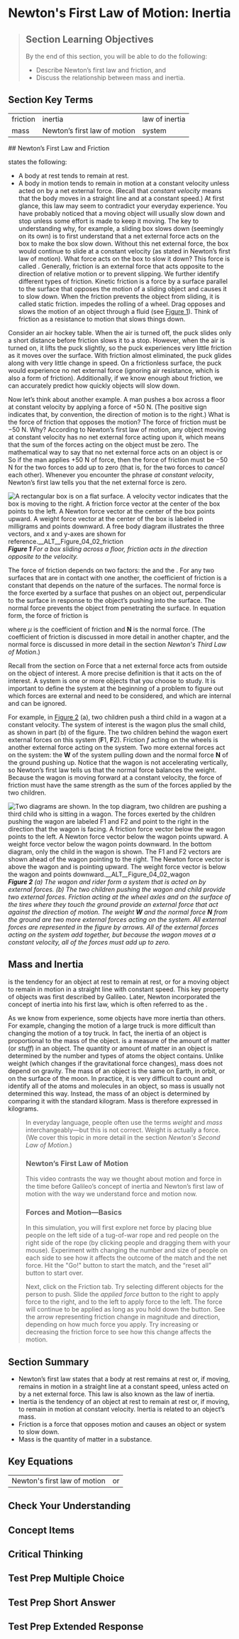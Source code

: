# Newton's First Law of Motion: Inertia
> 
> ## Section Learning Objectives
> By the end of this section, you will be able to do the following:
> 
> * Describe Newton’s first law and friction, and
> * Discuss the relationship between mass and inertia.

## Section Key Terms
<table><tr><td>friction</td><td>inertia</td><td>law of inertia</td></tr><tr><td>mass</td><td>Newton’s first law of motion</td><td>system</td></tr></table>
## Newton’s First Law and Friction

states the following:

* A body at rest tends to remain at rest.
* A body in motion tends to remain in motion at a constant velocity unless acted on by a net external force. (Recall that *constant velocity* means that the body moves in a straight line and at a constant speed.)
At first glance, this law may seem to contradict your everyday experience. You have probably noticed that a moving object will usually slow down and stop unless some effort is made to keep it moving. The key to understanding why, for example, a sliding box slows down (seemingly on its own) is to first understand that a net external force acts on the box to make the box slow down. Without this net external force, the box would continue to slide at a constant velocity (as stated in Newton’s first law of motion). What force acts on the box to slow it down? This force is called . Generally, friction is an external force that acts opposite to the direction of relative motion or to prevent slipping. We further identify different types of friction. Kinetic friction is a force by a surface parallel to the surface that opposes the motion of a sliding object and causes it to slow down. When the friction prevents the object from sliding, it is called static friction.  impedes the rolling of a wheel. Drag opposes and slows the motion of an object through a fluid (see [Figure 1](#Figure_04_02_friction)). Think of friction as a resistance to motion that slows things down.

Consider an air hockey table. When the air is turned off, the puck slides only a short distance before friction slows it to a stop. However, when the air is turned on, it lifts the puck slightly, so the puck experiences very little friction as it moves over the surface. With friction almost eliminated, the puck glides along with very little change in speed. On a frictionless surface, the puck would experience no net external force (ignoring air resistance, which is also a form of friction). Additionally, if we know enough about friction, we can accurately predict how quickly objects will slow down.

Now let’s think about another example. A man pushes a box across a floor at constant velocity by applying a force of
 +50 N. (The positive sign indicates that, by convention, the direction of motion is to the right.) What is the force of friction that opposes the motion? The force of friction must be −50 N. Why? According to Newton’s first law of motion, any object moving at constant velocity has no net external force acting upon it, which means that the sum of the forces acting on the object must be zero. The mathematical way to say that no net external force acts on an object is    or    So if the man applies +50 N of force, then the force of friction must be −50 N for the two forces to add up to zero (that is, for the two forces to *cancel* each other). Whenever you encounter the phrase *at constant velocity*, Newton’s first law tells you that the net external force is zero.

![A rectangular box is on a flat surface. A velocity vector indicates that the box is moving to the right. A friction force vector at the center of the box points to the left. A Newton force vector at the center of the box points upward. A weight force vector at the center of the box is labeled in milligrams and points downward. A free body diagram illustrates the three vectors, and x and y-axes are shown for reference.__ALT__Figure_04_02_friction](__MEDIA_URL__CNX_HSPhysics_04_02_friction.jpg)
***Figure 1** For a box sliding across a floor, friction acts in the direction opposite to the velocity.*

The force of friction depends on two factors: the  and the . For any two surfaces that are in contact with one another, the coefficient of friction is a constant that depends on the nature of the surfaces. The normal force is the force exerted by a surface that pushes on an object out, perpendicular to the surface in response to the object’s pushing into the surface. The normal force prevents the object from penetrating the surface. In equation form, the force of friction is


where *μ* is the coefficient of friction and **N** is the normal force. (The coefficient of friction is discussed in more detail in another chapter, and the normal force is discussed in more detail in the section *Newton's Third Law of Motion*.)

Recall from the section on Force that a net external force acts from outside on the object of interest. A more precise definition is that it acts on the  of interest. A system is one or more objects that you choose to study. It is important to define the system at the beginning of a problem to figure out which forces are external and need to be considered, and which are internal and can be ignored.

For example, in [Figure 2](#Figure_04_02_wagon) (a), two children push a third child in a wagon at a constant velocity. The system of interest is the wagon plus the small child, as shown in part (b) of the figure. The two children behind the wagon exert external forces on this system (**F**1, **F**2). Friction *f* acting on the wheels is another external force acting on the system. Two more external forces act on the system: the  **W** of the system pulling down and the normal force **N** of the ground pushing up. Notice that the wagon is not accelerating vertically, so Newton’s first law tells us that the normal force balances the weight. Because the wagon is moving forward at a constant velocity, the force of friction must have the same strength as the sum of the forces applied by the two children.

![Two diagrams are shown. In the top diagram, two children are pushing a third child who is sitting in a wagon. The forces exerted by the children pushing the wagon are labeled F1 and F2 and point to the right in the direction that the wagon is facing. A friction force vector below the wagon points to the left. A Newton force vector below the wagon points upward. A weight force vector below the wagon points downward. In the bottom diagram, only the child in the wagon is shown. The F1 and F2 vectors are shown ahead of the wagon pointing to the right. The Newton force vector is above the wagon and is pointing upward. The weight force vector is below the wagon and points downward.__ALT__Figure_04_02_wagon](__MEDIA_URL__CNX_HSPhysics_04_02_wagon.jpg)
***Figure 2** (a) The wagon and rider form a *system* that is acted on by external forces. (b) The two children pushing the wagon and child provide two external forces. Friction acting at the wheel axles and on the surface of the tires where they touch the ground provide an external force that act against the direction of motion. The weight **W** and the normal force **N** from the ground are two more external forces acting on the system. All external forces are represented in the figure by arrows. All of the external forces acting on the system add together, but because the wagon moves at a constant velocity, all of the forces must add up to zero.*

## Mass and Inertia

is the tendency for an object at rest to remain at rest, or for a moving object to remain in motion in a straight line with constant speed. This key property of objects was first described by Galileo. Later, Newton incorporated the concept of inertia into his first law, which is often referred to as the .

As we know from experience, some objects have more inertia than others. For example, changing the motion of a large truck is more difficult than changing the motion of a toy truck. In fact, the inertia of an object is proportional to the mass of the object.  is a measure of the amount of matter (or *stuff*) in an object. The quantity or amount of matter in an object is determined by the number and types of atoms the object contains. Unlike weight (which changes if the gravitational force changes), mass does not depend on gravity. The mass of an object is the same on Earth, in orbit, or on the surface of the moon. In practice, it is very difficult to count and identify all of the atoms and molecules in an object, so mass is usually not determined this way. Instead, the mass of an object is determined by comparing it with the standard kilogram. Mass is therefore expressed in kilograms.

> In everyday language, people often use the terms *weight* and *mass* interchangeably—but this is not correct. Weight is actually a force. (We cover this topic in more detail in the section *Newton's Second Law of Motion*.)
> ### Newton’s First Law of Motion
> This video contrasts the way we thought about motion and force in the time before Galileo’s concept of inertia and Newton’s first law of motion with the way we understand force and motion now.
> 
> 
> ### Forces and Motion—Basics
> In this simulation, you will first explore net force by placing blue people on the left side of a tug-of-war rope and red people on the right side of the rope (by clicking people and dragging them with your mouse). Experiment with changing the number and size of people on each side to see how it affects the outcome of the match and the net force. Hit the "Go!" button to start the match, and the “reset all” button to start over.
> 
> Next, click on the Friction tab. Try selecting different objects for the person to push. Slide the *applied force* button to the right to apply force to the right, and to the left to apply force to the left. The force will continue to be applied as long as you hold down the button. See the arrow representing friction change in magnitude and direction, depending on how much force you apply. Try increasing or decreasing the friction force to see how this change affects the motion.
> 
> 
## Section Summary
* Newton’s first law states that a body at rest remains at rest or, if moving, remains in motion in a straight line at a constant speed, unless acted on by a net external force. This law is also known as the law of inertia.
* Inertia is the tendency of an object at rest to remain at rest or, if moving, to remain in motion at constant velocity. Inertia is related to an object’s mass.
* Friction is a force that opposes motion and causes an object or system to slow down.
* Mass is the quantity of matter in a substance.
## Key Equations
<table><tr><td>Newton's first law of motion</td>      <td>or</td></tr></table>

## Check Your Understanding




## Concept Items



## Critical Thinking


## Test Prep Multiple Choice




## Test Prep Short Answer




## Test Prep Extended Response

